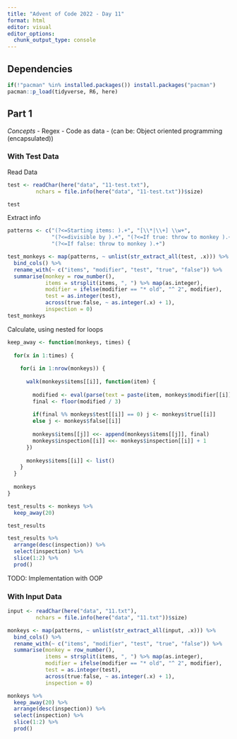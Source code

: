 ```yaml
---
title: "Advent of Code 2022 - Day 11"
format: html
editor: visual
editor_options: 
  chunk_output_type: console
---
```


## Dependencies

```r
if(!"pacman" %in% installed.packages()) install.packages("pacman")
pacman::p_load(tidyverse, R6, here)
```

## Part 1

*Concepts*
- Regex
- Code as data
- (can be: Object oriented programming (encapsulated))

### With Test Data

Read Data

```r
test <- readChar(here("data", "11-test.txt"), 
         nchars = file.info(here("data", "11-test.txt"))$size)

test
```

Extract info

```r
patterns <- c("(?<=Starting items: ).+", "[\\*|\\+] \\w+",
              "(?<=divisible by ).+", "(?<=If true: throw to monkey ).+",
              "(?<=If false: throw to monkey ).+")

test_monkeys <- map(patterns, ~ unlist(str_extract_all(test, .x))) %>% 
  bind_cols() %>% 
  rename_with(~ c("items", "modifier", "test", "true", "false")) %>% 
  summarise(monkey = row_number(),
            items = strsplit(items, ", ") %>% map(as.integer),
            modifier = ifelse(modifier == "* old", "^ 2", modifier),
            test = as.integer(test),
            across(true:false, ~ as.integer(.x) + 1),
            inspection = 0)
test_monkeys
```

Calculate, using nested for loops

```r
keep_away <- function(monkeys, times) {
  
  for(x in 1:times) {
    
    for(i in 1:nrow(monkeys)) {
      
      walk(monkeys$items[[i]], function(item) {
        
        modified <- eval(parse(text = paste(item, monkeys$modifier[[i]])))
        final <- floor(modified / 3)
        
        if(final %% monkeys$test[[i]] == 0) j <- monkeys$true[[i]]
        else j <- monkeys$false[[i]]
        
        monkeys$items[[j]] <<- append(monkeys$items[[j]], final)
        monkeys$inspection[[i]] <<- monkeys$inspection[[i]] + 1
      })
      
      monkeys$items[[i]] <- list()
    }
  }
  
  monkeys
}

test_results <- monkeys %>% 
  keep_away(20)

test_results
```

```r
test_results %>% 
  arrange(desc(inspection)) %>% 
  select(inspection) %>% 
  slice(1:2) %>% 
  prod()
```

TODO: Implementation with OOP

### With Input Data

```r
input <- readChar(here("data", "11.txt"), 
         nchars = file.info(here("data", "11.txt"))$size)

monkeys <- map(patterns, ~ unlist(str_extract_all(input, .x))) %>% 
  bind_cols() %>% 
  rename_with(~ c("items", "modifier", "test", "true", "false")) %>% 
  summarise(monkey = row_number(),
            items = strsplit(items, ", ") %>% map(as.integer),
            modifier = ifelse(modifier == "* old", "^ 2", modifier),
            test = as.integer(test),
            across(true:false, ~ as.integer(.x) + 1),
            inspection = 0)

monkeys %>% 
  keep_away(20) %>% 
  arrange(desc(inspection)) %>% 
  select(inspection) %>% 
  slice(1:2) %>% 
  prod()
```

